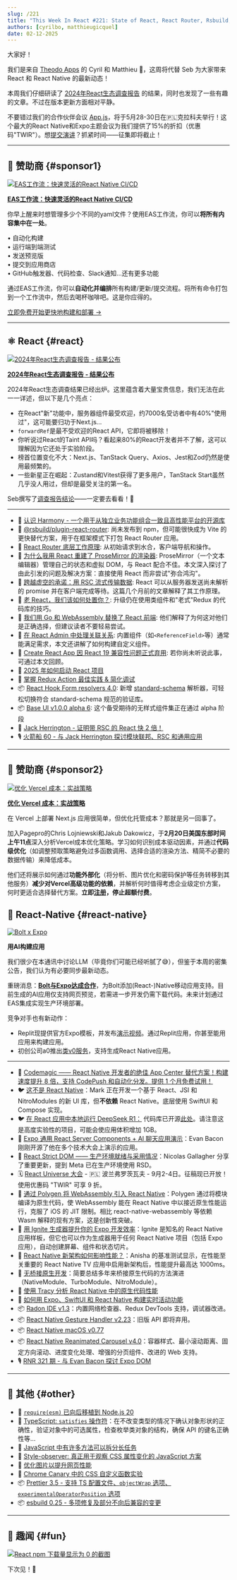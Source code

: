 ```yaml
---
slug: /221
title: "This Week In React #221: State of React, React Router, Rsbuild, ProseMirror, Redux, React Hook Form, Base UI, RSC, React Admin | AI & RN, Expo, Strict DOM, Polygen, Ignite, New Arch, Radon, macOS, Universal RSC, Gesture Handler | TypeScript, Prettier, esbuild..."
authors: [cyrilbo, matthieugicquel]
date: 02-12-2025
---
```


大家好！

我们是来自 [Theodo Apps](https://apps.theodo.com/en?utm_source=thisweekinreact) 的 Cyril 和 Matthieu 👋，这周将代替 Seb 为大家带来 React 和 React Native 的最新动态！

本周我们仔细研读了 [2024年React生态调查报告](https://2024.stateofreact.com) 的结果，同时也发现了一些有趣的文章。不过在版本更新方面相对平静。

不要错过我们的合作伙伴会议 [App.js](https://appjs.co?utm_source=thisweekinreact)，将于5月28-30日在🇵🇱克拉科夫举行！这个最大的React Native和Expo主题会议为我们提供了15%的折扣（优惠码"TWIR"）。想[提交演讲](https://docs.google.com/forms/u/1/d/e/1FAIpQLSeKSqxwrTdJJavOFgK-UA25K-hJPmZ5wnZDY7UUo9ULDuckkA/viewform?usp=send_form)？抓紧时间——征集即将截止！

<!-- truncate -->


<Support />

---

## 💸 赞助商 {#sponsor1}

[![EAS工作流：快速灵活的React Native CI/CD](/emails/issues/221/eas-workflows.jpg)](https://expo.dev/eas/workflows?utm_source=twir+newsletter&utm_medium=email&utm_campaign=twir-workflows&utm_id=TWIR)

**[EAS工作流：快速灵活的React Native CI/CD](https://expo.dev/eas/workflows?utm_source=twir+newsletter&utm_medium=email&utm_campaign=twir-workflows&utm_id=TWIR)**

你早上醒来时想管理多少个不同的yaml文件？使用EAS工作流，你可以**将所有内容集中在一处**。

• 自动化构建  
• 运行端到端测试  
• 发送预览版  
• 提交到应用商店  
• GitHub触发器、代码检查、Slack通知...还有更多功能

通过EAS工作流，你可以**自动化并编排**所有构建/更新/提交流程。将所有命令打包到一个工作流中，然后去喝杯咖啡吧。这是你应得的。

[立即免费开始更快地构建和部署 →](https://expo.dev/eas/workflows?utm_source=twir+newsletter&utm_medium=email&utm_campaign=twir-workflows&utm_id=TWIR)

---

## ⚛️ React {#react}

[![2024年React生态调查报告 - 结果公布](/emails/issues/221/state-of-react.png)](https://2024.stateofreact.com)

**[2024年React生态调查报告 - 结果公布](https://2024.stateofreact.com)**

2024年React生态调查结果已经出炉。这里蕴含着大量宝贵信息，我们无法在此一一详述，但以下是几个亮点：

- 在React"新"功能中，服务器组件最受欢迎，约7000名受访者中有40%"使用过"，这可能要归功于Next.js...
- `forwardRef`是最不受欢迎的React API，它即将被移除！
- 你听说过React的Taint API吗？看起来80%的React开发者并不了解，这可以理解因为它还处于实验阶段。
- 榜首位置变化不大：Next.js、TanStack Query、Axios、Jest和Zod仍然是使用最频繁的。
- 一些新星正在崛起：Zustand和Vitest获得了更多用户，TanStack Start虽然几乎没人用过，但却是最受关注的第一名。

Seb撰写了[调查报告结论](https://2024.stateofreact.com/en-US/conclusion/)——一定要去看看！🙂

---

- 💸 [认识 Harmony - 一个用于从独立业务功能组合一致且高性能平台的开源库](https://bit.dev/blog/meet-harmony-a-practical-solution-for-composability?utm_source=This-Week-In-React&utm_id=7&utm_medium=newsletter)
- 👀 [@rsbuild/plugin-react-router](https://github.com/rspack-contrib/rsbuild-plugin-react-router): 尚未发布到 npm，但可能很快成为 Vite 的更快替代方案，用于在框架模式下打包 React Router 应用。
- 📜 [React Router 底层工作原理](https://tigerabrodi.blog/how-react-router-works-under-the-hood): 从初始请求到水合，客户端导航和操作。
- 📜 [为什么我用 React 重建了 ProseMirror 的渲染器](https://smoores.dev/post/why_i_rebuilt_prosemirror_view/): ProseMirror（一个文本编辑器）管理自己的状态和虚拟 DOM，与 React 配合不佳。本文深入探讨了由此引发的问题及解决方案：直接使用 React 而非尝试"弥合鸿沟"。
- 📜 [跨越虚空的承诺：用 RSC 流式传输数据](https://edspencer.net/2024/7/12/promises-across-the-void-react-server-components): React 可以从服务器发送尚未解析的 promise 并在客户端完成等待。这篇几个月前的文章解释了其工作原理。
- 📜 [老 React，我们该如何处置你？](https://www.manuelsanchezdev.com/blog/what-to-do-with-old-react-upgrading-to-modern-react): 升级仍在使用类组件和"老式"Redux 的代码库的技巧。
- 📜 [我们用 Go 和 WebAssembly 替换了 React 前端](https://dagger.io/blog/replaced-react-with-go): 他们解释了为何这对他们是正确选择，但建议读者不要轻易尝试。
- 📜 [在 React Admin 中处理关联关系](https://marmelab.com/blog/2025/02/06/handling-relationships-in-react-admin.html): 内置组件（如`<ReferenceField>`等）通常能满足需求，本文还讲解了如何构建自定义组件。
- 📜 [Create React App 因 React 19 兼容性问题正式弃用](https://socket.dev/blog/create-react-app-officially-deprecated?utm_medium=feed): 若你尚未听说此事，可通过本文回顾。
- 📜 [2025 年如何启动 React 项目](https://www.robinwieruch.de/react-starter/)
- 📜 [掌握 Redux Action 最佳实践 & 简化调试](https://janhesters.com/blog/master-redux-action-best-practices-and-make-debugging-easy)
- 📦 [React Hook Form resolvers 4.0](https://github.com/react-hook-form/resolvers/releases/tag/v4.0.0): 新增 [standard-schema](https://github.com/standard-schema/standard-schema) 解析器，可轻松切换符合 standard-schema 规范的验证库。
- 📦 [Base UI v1.0.0 alpha 6](https://github.com/mui/base-ui/releases/tag/v1.0.0-alpha.6): 这个备受期待的无样式组件集正在通过 alpha 阶段
- 🎥 [Jack Herrington - 证明带 RSC 的 React 快 2 倍！](https://www.youtube.com/watch?v=AJvbnNFHx0A)
- 🎙️ [火箭船 60 - 与 Jack Herrington 探讨模块联邦、RSC 和通用应用](https://share.transistor.fm/s/144c4947)

<SubscribeFormEmbed placement="middle" />

---

## 💸 赞助商 {#sponsor2}

[![优化 Vercel 成本：实战策略](/emails/issues/221/pagepro.jpg)](https://pagepro.co/nextjs-hosting-cost-optimization?utm_source=newsletter&utm_medium=email&utm_campaign=this-week-in-react-expert-session&utm_id=this-week-in-react)

**[优化 Vercel 成本：实战策略](https://pagepro.co/nextjs-hosting-cost-optimization?utm_source=newsletter&utm_medium=email&utm_campaign=this-week-in-react-expert-session&utm_id=this-week-in-react)**

在 Vercel 上部署 Next.js 应用很简单，但优化托管成本？那就是另一回事了。

加入Pagepro的Chris Lojniewski和Jakub Dakowicz，于**2月20日美国东部时间上午11点**深入分析Vercel成本优化策略。学习如何识别成本驱动因素，并通过**代码级优化**（如调整预取策略避免过多函数调用、选择合适的渲染方法、精简不必要的数据传输）来降低成本。

他们还将展示如何通过**功能外部化**（将分析、图片优化和密码保护等任务转移到其他服务）**减少对Vercel高级功能的依赖**，并解析何时值得考虑企业级定价方案，何时更适合选择替代方案。**立即[注册](https://pagepro.co/nextjs-hosting-cost-optimization?utm_source=newsletter&utm_medium=email&utm_campaign=this-week-in-react-expert-session&utm_id=this-week-in-react)，停止超额付费**。

## 📱 React-Native {#react-native}

[![Bolt x Expo](/emails/issues/221/bolt-expo.jpg)](https://expo.dev/blog/bolt-expo-integration-announcement)

**用AI构建应用**

我们很少在本通讯中讨论LLM（毕竟你们可能已经听腻了😅），但鉴于本周的密集公告，我们认为有必要同步最新动态。

重磅消息：**[Bolt与Expo达成合作](https://expo.dev/blog/bolt-expo-integration-announcement)**，为Bolt添加(React-)Native移动应用支持。目前生成的AI应用仅支持网页预览，若需进一步开发仍需下载代码。未来计划通过EAS集成实现生产环境部署。

竞争对手也有新动作：

- Replit现提供官方Expo模板，并发布[演示视频](https://www.youtube.com/watch?v=mTm_dCF53qk)。通过Replit应用，你甚至能用应用来构建应用。
- 初创公司a0推出[类v0服务](https://a0.dev)，支持生成React Native应用。

---

- 💸 [Codemagic —— React Native 开发者的绝佳 App Center 替代方案！构建速度提升 8 倍，支持 CodePush 和自动化分发。提供 1 个月免费试用！](https://codemagic.io/migration-from-app-center/?utm_source=newsletter&utm_medium=email&utm_campaign=app_center_this_week_react)
- 🐦 [这不是 React Native](https://x.com/mrousavy/status/1889358737930068051)：Mark 正在开发一个基于 React、JSI 和 NitroModules 的新 UI 库，但**不依赖** React Native。底层使用 SwiftUI 和 Compose 实现。
- 🐦 [在 React 应用中本地运行 DeepSeek R1：](https://x.com/SzymonRybczak/status/1889412928694002004) 代码库已开源[此处](https://github.com/callstackincubator/ai)。请注意这是高度实验性的项目，可能会使应用体积增加 1GB。
- 👀 [Expo 通用 React Server Components + AI 聊天应用演示](https://github.com/EvanBacon/expo-ai)：Evan Bacon 刚刚开源了他在多个技术大会上演示的应用。
- 💬 [React Strict DOM —— 生产环境就绪与采用情况](https://github.com/facebook/react-strict-dom/discussions/270)：Nicolas Gallagher 分享了重要更新，提到 Meta 已在生产环境使用 RSD。
- 🗓 [React Universe 大会](https://www.reactuniverseconf.com/?utm_campaign=RUC2025&utm_source=TWIRpartnership&utm_content=savethedate) \- 🇵🇱 波兰弗罗茨瓦夫 - 9月2-4日。征稿现已开放！使用优惠码 "TWIR" 可享 9 折。
- 📜 [通过 Polygen 将 WebAssembly 引入 React Native](https://www.callstack.com/blog/bringing-webassembly-to-react-native-with-polygen)：Polygen 通过将模块编译为原生代码，使 WebAssembly 能在 React Native 中以接近原生性能运行，克服了 iOS 的 JIT 限制。相比 react-native-webassembly 等依赖 Wasm 解释的现有方案，这是创新性突破。
- 📜 [用 Ignite 生成器提升你的 Expo 开发效率](https://expo.dev/blog/increase-your-expo-power-with-ignite-generators)：Ignite 是知名的 React Native 应用样板，但它也可以作为生成器用于任何 React Native 项目（包括 Expo 应用），自动创建屏幕、组件和状态切片。
- 📜 [React Native 新架构如何影响性能？](https://dev.to/anishamalde/how-does-react-natives-new-architecture-affect-performance-1dkf)：Anisha 的基准测试显示，在性能至关重要的 React Native TV 应用中启用新架构后，性能提升最高达 1000ms。
- 📜 [无桥接原生开发](https://www.callstack.com/blog/bridgeless-native-development)：简要总结多年来桥接原生代码的方法演进（NativeModule、TurboModule、NitroModule）。
- 📜 [使用 Tracy 分析 React Native 中的原生代码性能](https://www.callstack.com/blog/how-to-profile-native-code-react-native-with-tracy)
- 📜 [如何用 Expo、SwiftUI 和 React Native 构建实时活动功能](https://christopher.engineering/en/blog/live-activity-with-react-native/)
- 📦 [Radon IDE v1.3](https://github.com/software-mansion/radon-ide/releases/tag/v1.3.0)：内置网络检查器、Redux DevTools 支持，调试器改进。
- 📦 [React Native Gesture Handler v2.23](https://github.com/software-mansion/react-native-gesture-handler/releases/tag/2.23.0)：旧版 API 即将弃用。
- 📦 [React Native macOS v0.77](https://github.com/microsoft/react-native-macos/releases/tag/react-native-macos%400.77.0)
- 📦 [React Native Reanimated Carousel v4.0](https://rn-carousel.dev/migration-v4)：容器样式、最小滚动距离、固定方向滚动、进度变化处理、增强的分页组件、改进的 Web 支持。
- 🎙️ [RNR 321 期 - 与 Evan Bacon 探讨 Expo DOM](https://www.reactnativeradio.com/episodes/rnr-321-expo-dom-with-evan-bacon)

---

## 🔀 其他 {#other}

- 👀 [`require(esm)` 已向后移植到 Node.js 20](https://github.com/nodejs/node/pull/56927)
- 📜 [TypeScript: `satisfies` 操作符](https://2ality.com/2025/02/satisfies-operator.html)：在不改变类型的情况下确认对象形状的正确性，验证对象中的可选属性，检查枚举类对象的结构，确保 API 的键名正确性等…
- 📜 [JavaScript 中有许多方法可以拆分长任务](https://macarthur.me/posts/long-tasks/)
- 📜 [Style-observer: 真正用于观察 CSS 属性变化的 JavaScript 方案](https://lea.verou.me/blog/2025/style-observer/)
- 📜 [优化图片以提升网页性能](https://frontendmasters.com/blog/optimizing-images-for-web-performance/)
- 📜 [Chrome Canary 中的 CSS 自定义函数实验](https://www.bram.us/2025/02/09/css-custom-functions-teaser/)
- 📦 [Prettier 3.5 - 支持 TS 配置文件、`objectWrap` 选项、`experimentalOperatorPosition` 选项](https://prettier.io/blog/2025/02/09/3.5.0)
- 📦 [esbuild 0.25 - 多项修复及部分不向后兼容的变更](https://github.com/evanw/esbuild/releases/tag/v0.25.0)

---

## 🤭 趣闻 {#fun}

[![React npm 下载量显示为 0 的截图](/emails/issues/221/meme.jpg)](https://x.com/andrii_sherman/status/1887492134426558849)

下次见！👋